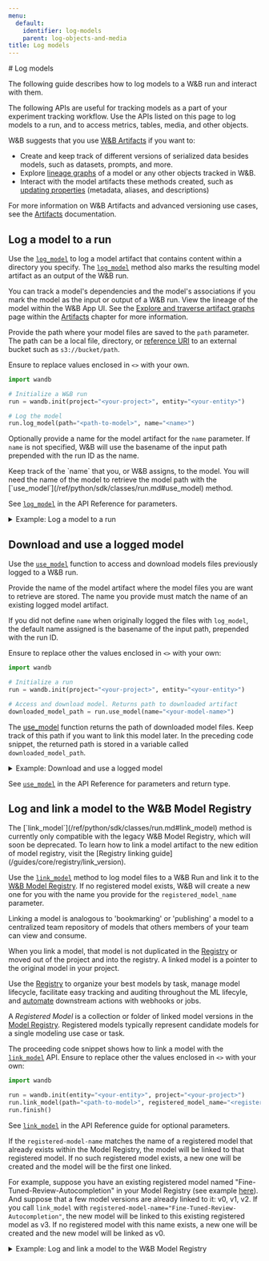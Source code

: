 ```yaml
---
menu:
  default:
    identifier: log-models
    parent: log-objects-and-media
title: Log models
---
```


<Card title="Try in Colab" href="https://colab.research.google.com/github/wandb/examples/blob/ken-add-new-model-reg-api/colabs/wandb-model-registry/New_Model_Logging_in_W&B.ipynb" icon="python"/>
# Log models

The following guide describes how to log models to a W&B run and interact with them. 

<Note>
The following APIs are useful for tracking models as a part of your experiment tracking workflow. Use the APIs listed on this page to log models to a run, and to access metrics, tables, media, and other objects.

W&B suggests that you use [W&B Artifacts](/guides/core/artifacts/) if you want to:
- Create and keep track of different versions of serialized data besides models, such as datasets, prompts, and more.
- Explore [lineage graphs](/guides/core/artifacts/explore-and-traverse-an-artifact-graph) of a model or any other objects tracked in W&B.
- Interact with the model artifacts these methods created, such as [updating properties](/guides/core/artifacts/update-an-artifact) (metadata, aliases, and descriptions) 

For more information on W&B Artifacts and advanced versioning use cases, see the [Artifacts](/guides/core/artifacts/) documentation.
</Note>

## Log a model to a run
Use the [`log_model`](/ref/python/sdk/classes/run.md#log_model) to log a model artifact that contains content within a directory you specify. The [`log_model`](/ref/python/sdk/classes/run.md#log_model) method also marks the resulting model artifact as an output of the W&B run. 

You can track a model's dependencies and the model's associations if you mark the model as the input or output of a W&B run. View the lineage of the model within the W&B App UI. See the [Explore and traverse artifact graphs](/guides/core/artifacts/explore-and-traverse-an-artifact-graph) page within the [Artifacts](/guides/core/artifacts/) chapter for more information.

Provide the path where your model files are saved to the `path` parameter. The path can be a local file, directory, or [reference URI](/guides/core/artifacts/track-external-files.md#amazon-s3--gcs--azure-blob-storage-references) to an external bucket such as `s3://bucket/path`. 

Ensure to replace values enclosed in `<>` with your own.

```python
import wandb

# Initialize a W&B run
run = wandb.init(project="<your-project>", entity="<your-entity>")

# Log the model
run.log_model(path="<path-to-model>", name="<name>")
```

Optionally provide a name for the model artifact for the `name` parameter. If `name` is not specified, W&B will use the basename of the input path prepended with the run ID as the name. 

<Note>
Keep track of the `name` that you, or W&B assigns, to the model. You will need the name of the model to retrieve the model path with the [`use_model`](/ref/python/sdk/classes/run.md#use_model) method.
</Note>

See [`log_model`](/ref/python/sdk/classes/run.md#log_model) in the API Reference for parameters.

<details>

<summary>Example: Log a model to a run</summary>

```python
import os
import wandb
from tensorflow import keras
from tensorflow.keras import layers

config = {"optimizer": "adam", "loss": "categorical_crossentropy"}

# Initialize a W&B run
run = wandb.init(entity="charlie", project="mnist-experiments", config=config)

# Hyperparameters
loss = run.config["loss"]
optimizer = run.config["optimizer"]
metrics = ["accuracy"]
num_classes = 10
input_shape = (28, 28, 1)

# Training algorithm
model = keras.Sequential(
    [
        layers.Input(shape=input_shape),
        layers.Conv2D(32, kernel_size=(3, 3), activation="relu"),
        layers.MaxPooling2D(pool_size=(2, 2)),
        layers.Conv2D(64, kernel_size=(3, 3), activation="relu"),
        layers.MaxPooling2D(pool_size=(2, 2)),
        layers.Flatten(),
        layers.Dropout(0.5),
        layers.Dense(num_classes, activation="softmax"),
    ]
)

# Configure the model for training
model.compile(loss=loss, optimizer=optimizer, metrics=metrics)

# Save model
model_filename = "model.h5"
local_filepath = "./"
full_path = os.path.join(local_filepath, model_filename)
model.save(filepath=full_path)

# Log the model to the W&B run
run.log_model(path=full_path, name="MNIST")
run.finish()
```

When the user called `log_model`, a model artifact named `MNIST` was created and the file `model.h5` was added to the model artifact. Your terminal or notebook will print information of where to find information about the run the model was logged to.

```python
View run different-surf-5 at: https://wandb.ai/charlie/mnist-experiments/runs/wlby6fuw
Synced 5 W&B file(s), 0 media file(s), 1 artifact file(s) and 0 other file(s)
Find logs at: ./wandb/run-20231206_103511-wlby6fuw/logs
```

</details>


## Download and use a logged model
Use the [`use_model`](/ref/python/sdk/classes/run.md#use_model) function to access and download models files previously logged to a W&B run. 

Provide the name of the model artifact where the model files you are want to retrieve are stored. The name you provide must match the name of an existing logged model artifact.

If you did not define `name` when originally logged the files with `log_model`, the default name assigned is the basename of the input path, prepended with the run ID.

Ensure to replace other the values enclosed in `<>` with your own:
 
```python
import wandb

# Initialize a run
run = wandb.init(project="<your-project>", entity="<your-entity>")

# Access and download model. Returns path to downloaded artifact
downloaded_model_path = run.use_model(name="<your-model-name>")
```

The [use_model](/ref/python/sdk/classes/run.md#use_model) function returns the path of downloaded model files. Keep track of this path if you want to link this model later. In the preceding code snippet, the returned path is stored in a variable called `downloaded_model_path`.

<details>

<summary>Example: Download and use a logged model</summary>

For example, in the proceeding code snippet a user called the `use_model` API. They specified the name of the model artifact they want to fetch and they also provided a version/alias. They then stored the path that is returned from the API to the `downloaded_model_path` variable.

```python
import wandb

entity = "luka"
project = "NLP_Experiments"
alias = "latest"  # semantic nickname or identifier for the model version
model_artifact_name = "fine-tuned-model"

# Initialize a run
run = wandb.init(project=project, entity=entity)
# Access and download model. Returns path to downloaded artifact
downloaded_model_path = run.use_model(name = f"{model_artifact_name}:{alias}") 
```
</details>

See [`use_model`](/ref/python/sdk/classes/run.md#use_model) in the API Reference for parameters and return type.

## Log and link a model to the W&B Model Registry

<Note>
The [`link_model`](/ref/python/sdk/classes/run.md#link_model) method is currently only compatible with the legacy W&B Model Registry, which will soon be deprecated. To learn how to link a model artifact to the new edition of model registry, visit the [Registry linking guide](/guides/core/registry/link_version).
</Note>

Use the [`link_model`](/ref/python/sdk/classes/run.md#link_model) method to log model files to a W&B Run and link it to the [W&B Model Registry](/guides/core/registry/model_registry/). If no registered model exists, W&B will create a new one for you with the name you provide for the `registered_model_name` parameter. 

Linking a model is analogous to 'bookmarking' or 'publishing' a model to a centralized team repository of models that others members of your team can view and consume. 

When you link a model, that model is not duplicated in the [Registry](/guides/core/registry/model_registry/) or moved out of the project and into the registry. A linked model is a pointer to the original model in your project.

Use the [Registry](/guides/core/registry/) to organize your best models by task, manage model lifecycle, facilitate easy tracking and auditing throughout the ML lifecyle, and [automate](/guides/core/automations/) downstream actions with webhooks or jobs.

A *Registered Model* is a collection or folder of linked model versions in the [Model Registry](/guides/core/registry/model_registry/). Registered models typically represent candidate models for a single modeling use case or task. 

The proceeding code snippet shows how to link a model with the [`link_model`](/ref/python/sdk/classes/run.md#link_model) API. Ensure to replace other the values enclosed in `<>` with your own:

```python
import wandb

run = wandb.init(entity="<your-entity>", project="<your-project>")
run.link_model(path="<path-to-model>", registered_model_name="<registered-model-name>")
run.finish()
```

See [`link_model`](/ref/python/sdk/classes/run.md#link_model) in the API Reference guide for optional parameters.

If the `registered-model-name` matches the name of a registered model that already exists within the Model Registry, the model will be linked to that registered model. If no such registered model exists, a new one will be created and the model will be the first one linked. 

For example, suppose you have an existing registered model named "Fine-Tuned-Review-Autocompletion" in your Model Registry (see example [here](https://wandb.ai/reviewco/registry/model?selectionPath=reviewco%2Fmodel-registry%2FFinetuned-Review-Autocompletion&view=all-models)). And suppose that a few model versions are already linked to it: v0, v1, v2. If you call `link_model` with `registered-model-name="Fine-Tuned-Review-Autocompletion"`, the new model will be linked to this existing registered model as v3. If no registered model with this name exists, a new one will be created and the new model will be linked as v0. 


<details>

<summary>Example: Log and link a model to the W&B Model Registry</summary>

For example, the proceeding code snippet logs model files and links the model to a registered model name `"Fine-Tuned-Review-Autocompletion"`. 

To do this, a user calls the `link_model` API. When they call the API, they provide a local filepath that points the content of the model (`path`) and they provide a name for the registered model to link it to (`registered_model_name`). 

```python
import wandb

path = "/local/dir/model.pt"
registered_model_name = "Fine-Tuned-Review-Autocompletion"

run = wandb.init(project="llm-evaluation", entity="noa")
run.link_model(path=path, registered_model_name=registered_model_name)
run.finish()
```

<Note>
Reminder: A registered model houses a collection of bookmarked model versions.
</Note>

</details>